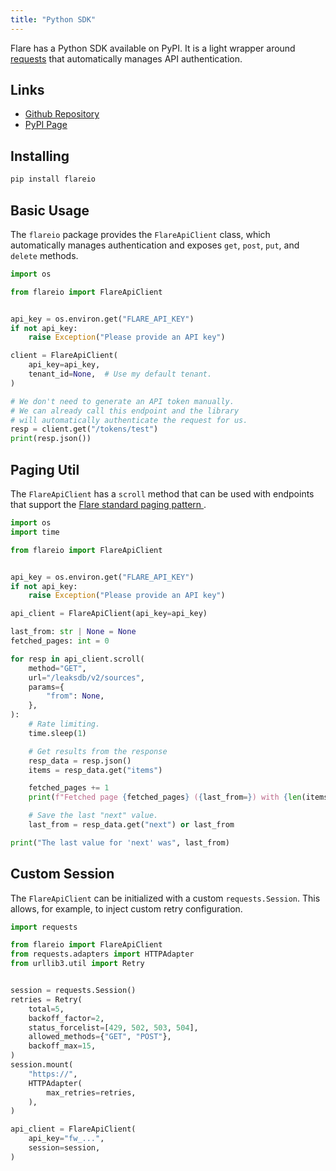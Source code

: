```yaml
---
title: "Python SDK"
---
```


Flare has a Python SDK available on PyPI. It is a light wrapper around
[requests](https://pypi.org/project/requests/)
that automatically manages API authentication.

## Links

- [Github Repository](https://github.com/Flared/python-flareio)
- [PyPI Page](https://pypi.org/project/flareio/)

## Installing

```bash
pip install flareio
```

## Basic Usage

The `flareio` package provides the `FlareApiClient` class, which automatically manages
authentication and exposes `get`, `post`, `put`, and `delete` methods.

```python Basic Usage Example
import os

from flareio import FlareApiClient


api_key = os.environ.get("FLARE_API_KEY")
if not api_key:
    raise Exception("Please provide an API key")

client = FlareApiClient(
    api_key=api_key,
    tenant_id=None,  # Use my default tenant.
)

# We don't need to generate an API token manually.
# We can already call this endpoint and the library
# will automatically authenticate the request for us.
resp = client.get("/tokens/test")
print(resp.json())
```

## Paging Util

The `FlareApiClient` has a `scroll` method that can be used with endpoints that support the
[Flare standard paging pattern <Icon icon="book" size={16} />](/concepts/paging).

```python Paging Util Example
import os
import time

from flareio import FlareApiClient


api_key = os.environ.get("FLARE_API_KEY")
if not api_key:
    raise Exception("Please provide an API key")

api_client = FlareApiClient(api_key=api_key)

last_from: str | None = None
fetched_pages: int = 0

for resp in api_client.scroll(
    method="GET",
    url="/leaksdb/v2/sources",
    params={
        "from": None,
    },
):
    # Rate limiting.
    time.sleep(1)

    # Get results from the response
    resp_data = resp.json()
    items = resp_data.get("items")

    fetched_pages += 1
    print(f"Fetched page {fetched_pages} ({last_from=}) with {len(items)} items...")

    # Save the last "next" value.
    last_from = resp_data.get("next") or last_from

print("The last value for 'next' was", last_from)
```

## Custom Session

The `FlareApiClient` can be initialized with a custom `requests.Session`. This allows, for example,
to inject custom retry configuration.


```python Custom Session
import requests

from flareio import FlareApiClient
from requests.adapters import HTTPAdapter
from urllib3.util import Retry


session = requests.Session()
retries = Retry(
    total=5,
    backoff_factor=2,
    status_forcelist=[429, 502, 503, 504],
    allowed_methods={"GET", "POST"},
    backoff_max=15,
)
session.mount(
    "https://",
    HTTPAdapter(
        max_retries=retries,
    ),
)

api_client = FlareApiClient(
    api_key="fw_...",
    session=session,
)
```
